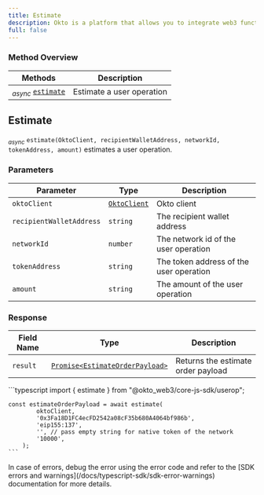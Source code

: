 ```yaml
---
title: Estimate
description: Okto is a platform that allows you to integrate web3 functionality into your app without building things from scratch.
full: false
---
```




### Method Overview

| Methods                                                                         | Description                          |                 
|---------------------------------------------------------------------------------|--------------------------------------|
| <sub><i>async</i></sub> [`estimate`](#estimate) | Estimate a user operation |

<div className="method-box">

## Estimate

<sub><i>async</i></sub> `estimate(OktoClient, recipientWalletAddress, networkId, tokenAddress, amount)` estimates a user operation.

### Parameters

| Parameter   | Type                        | Description                            | 
|-------------|-----------------------------|----------------------------------------|
| `oktoClient` | [`OktoClient`](/docs/typescript-sdk/technical-reference#models) | Okto client |
| `recipientWalletAddress` | `string` | The recipient wallet address |
| `networkId` | `number` | The network id of the user operation |
| `tokenAddress` | `string` | The token address of the user operation |
| `amount` | `string` | The amount of the user operation |

### Response

<Callout title="Success Response">

| Field Name | Type                  | Description                                   | 
|------------|-----------------------|-----------------------------------------------|
| `result`   | [`Promise<EstimateOrderPayload>`](/docs/typescript-sdk/technical-reference#models) | Returns the estimate order payload | 

</Callout>


<Accordions>
<Accordion title="Example">
<Tabs items={['Typescript']}>
  <Tab value="Typescript">
    ```typescript
    import { estimate } from "@okto_web3/core-js-sdk/userop";

    const estimateOrderPayload = await estimate(
            oktoClient,
            '0x3Fa18D1FC4ecFD2542a08cF35b680A4064bf986b',
            'eip155:137',
            '', // pass empty string for native token of the network
            '10000',
        );
    ```
  </Tab>
</Tabs>
</Accordion>
</Accordions>

</div>

<Callout title="Note">
In case of errors, debug the error using the error code and refer to the [SDK errors and warnings](/docs/typescript-sdk/sdk-error-warnings) documentation for more details.
</Callout>
